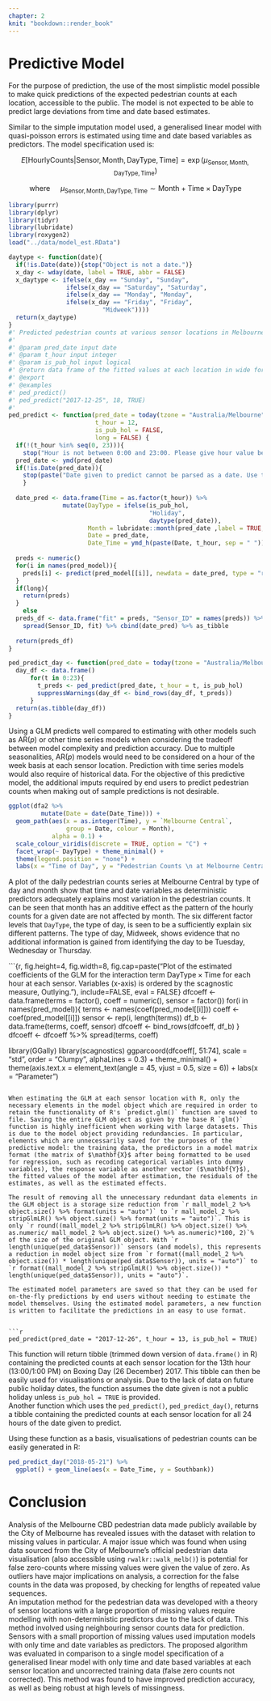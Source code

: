 ```yaml
---
chapter: 2
knit: "bookdown::render_book"
---
```


# Predictive Model

For the purpose of prediction, the use of the most simplistic model possible to make quick predictions of the expected pedestrian counts at each location, accessible to the public. The model is not expected to be able to predict large deviations from time and date based estimates.  

Similar to the simple imputation model used,  a generalised linear model with quasi-poisson errors is estimated using time and date based variables as predictors. The model specification used is:

$$E \left[\text{HourlyCounts} \vert  \text{Sensor}, \text{Month}, \text{DayType}, \text{Time} \right] = \exp (\mu_{\text{Sensor}, \text{Month}, \text{DayType}, \text{Time}}) $$

$$\text{where } \quad \mu_{\text{Sensor}, \text{Month}, \text{DayType}, \text{Time}} \sim \text{Month} + \text{Time}\times \text{DayType} \tag{2}$$

```r
library(purrr)
library(dplyr)
library(tidyr)
library(lubridate)
library(roxygen2)
load("../data/model_est.RData")

daytype <- function(date){
  if(!is.Date(date)){stop("Object is not a date.")}
  x_day <- wday(date, label = TRUE, abbr = FALSE)
  x_daytype <- ifelse(x_day == "Sunday", "Sunday",
                ifelse(x_day == "Saturday", "Saturday",
                ifelse(x_day == "Monday", "Monday",
                ifelse(x_day == "Friday", "Friday",
                          "Midweek"))))
  return(x_daytype)
}
#' Predicted pedestrian counts at various sensor locations in Melbourne
#'
#' @param pred_date input date
#' @param t_hour input integer
#' @param is_pub_hol input logical
#' @return data frame of the fitted values at each location in wide format, with time and date
#' @export
#' @examples
#' ped_predict()
#' ped_predict("2017-12-25", 18, TRUE)
#' 
ped_predict <- function(pred_date = today(tzone = "Australia/Melbourne"),
                        t_hour = 12,
                        is_pub_hol = FALSE,
                        long = FALSE) {
  if(!(t_hour %in% seq(0, 23))){
    stop("Hour is not between 0:00 and 23:00. Please give hour value between 0 and 23")}
  pred_date <- ymd(pred_date)
  if(!is.Date(pred_date)){
    stop(paste("Date given to predict cannot be parsed as a date. Use the date format 'yyyy-mm-dd'. Example: 25 January 2018 is '2018-01-25'."))
    }
 
  date_pred <- data.frame(Time = as.factor(t_hour)) %>%
               mutate(DayType = ifelse(is_pub_hol,
                                       "Holiday",
                                       daytype(pred_date)),
                      Month = lubridate::month(pred_date ,label = TRUE, abbr = F),
                      Date = pred_date,
                      Date_Time = ymd_h(paste(Date, t_hour, sep = " ")))
  
  preds <- numeric()
  for(i in names(pred_model)){
    preds[i] <- predict(pred_model[[i]], newdata = date_pred, type = "response")
  }
  if(long){
    return(preds)
  }
    else
  preds_df <- data.frame("fit" = preds, "Sensor_ID" = names(preds)) %>%
    spread(Sensor_ID, fit) %>% cbind(date_pred) %>% as_tibble
  
  return(preds_df)
}

ped_predict_day <- function(pred_date = today(tzone = "Australia/Melbourne"),is_pub_hol = FALSE){
  day_df <- data.frame()
      for(t in 0:23){
        t_preds <- ped_predict(pred_date, t_hour = t, is_pub_hol)
        suppressWarnings(day_df <- bind_rows(day_df, t_preds))
      }
  return(as.tibble(day_df))
}

```


Using a GLM predicts well compared to estimating with other models such as AR($p$) or other time series models when considering the tradeoff between model complexity and prediction accuracy. Due to multiple seasonalities, AR($p$) models would need to be considered on a hour of the week basis at each sensor location. Prediction with time series models would also require of historical data. For the objective of this predictive model, the additional imputs required by end users to predict pedestrian counts when making out of sample predictions is not desirable. 

```r
ggplot(dfa2 %>%
         mutate(Date = date(Date_Time))) +
  geom_path(aes(x = as.integer(Time), y = `Melbourne Central`,
                group = Date, colour = Month),
            alpha = 0.1) +
  scale_colour_viridis(discrete = TRUE, option = "C") +
  facet_wrap(~ DayType) + theme_minimal() +
  theme(legend.position = "none") +
  labs(x = "Time of Day", y = "Pedestrian Counts \n at Melbourne Central")
```

A plot of the daily pedestrian counts series at Melbourne Central by type of day and month show that time and date variables as deterministic predictors adequately explains most variation in the pedestrian counts. It can be seen that month has an additive effect as the pattern of the hourly counts for a given date are not affected by month. The six different factor levels that `DayType`, the type of day, is seen to be a sufficiently explain six different patterns. The type of day, Midweek, shows evidence that no additional information is gained from identifying the day to be Tuesday, Wednesday or Thursday.

```{r, fig.height=4, fig.width=8, fig.cap=paste("Plot of the estimated coefficients of the GLM for the interaction term $\text{DayType} \times \text{Time}$ for each hour at each sensor. Variables (x-axis) is ordered by the scagnostic measure, Outlying. "), include=FALSE, eval = FALSE}
dfcoeff <- data.frame(terms = factor(), coeff = numeric(), sensor = factor())
for(i in names(pred_model)){
  terms <- names(coef(pred_model[[i]]))
  coeff <- coef(pred_model[[i]])
  sensor <- rep(i, length(terms))
  df_b <- data.frame(terms, coeff, sensor)
  dfcoeff <- bind_rows(dfcoeff, df_b)
}
dfcoeff <- dfcoeff %>% spread(terms, coeff)

library(GGally)
library(scagnostics)
ggparcoord(dfcoeff[, 51:74], scale = "std", 
           order = "Clumpy", alphaLines = 0.3) + theme_minimal() +
  theme(axis.text.x = element_text(angle = 45, vjust = 0.5, size = 6)) +
  labs(x = "Parameter")
```

When estimating the GLM at each sensor location with R, only the necessary elements in the model object which are required in order to retain the functionality of R's `predict.glm()` function are saved to file. Saving the entire GLM object as given by the base R `glm()` function is highly inefficient when working with large datasets. This is due to the model object providing redundancies. In particular, elements which are unnecessarily saved for the purposes of the predictive model: the training data, the predictors in a model matrix format (the matrix of $\mathbf{X}$ after being formatted to be used for regression, such as recoding categorical variables into dummy variables), the response variable as another vector ($\mathbf{Y}$), the fitted values of the model after estimation, the residuals of the estimates, as well as the estimated effects.  

The result of removing all the unnecessary redundant data elements in the GLM object is a storage size reduction from `r mall_model_2 %>% object.size() %>% format(units = "auto")` to `r mall_model_2 %>% stripGlmLR() %>% object.size() %>% format(units = "auto")`. This is only `r round((mall_model_2 %>% stripGlmLR() %>% object.size() %>% as.numeric/ mall_model_2 %>% object.size() %>% as.numeric)*100, 2)`% of the size of the original GLM object. With `r length(unique(ped_data$Sensor))` sensors (and models), this represents a reduction in model object size from `r format((mall_model_2 %>% object.size()) * length(unique(ped_data$Sensor)), units = "auto")` to `r format((mall_model_2 %>% stripGlmLR() %>% object.size()) * length(unique(ped_data$Sensor)), units = "auto")`.  

The estimated model parameters are saved so that they can be used for on-the-fly predictions by end users without needing to estimate the model themselves. Using the estimated model parameters, a new function is written to facilitate the predictions in an easy to use format.


```r
ped_predict(pred_date = "2017-12-26", t_hour = 13, is_pub_hol = TRUE)
```
This function will return tibble (trimmed down version of `data.frame()` in R) containing the predicted counts at each sensor location for the 13th hour (13:00/1:00 PM) on Boxing Day (26 December) 2017. This tibble can then be easily used for visualisations or analysis. Due to the lack of data on future public holiday dates, the function assumes the date given is not a public holiday unless `is_pub_hol = TRUE` is provided.  
Another function which uses the `ped_predict()`, `ped_predict_day()`, returns a tibble containing the predicted counts at each sensor location for all 24 hours of the date given to predict.  

Using these function as a basis, visualisations of pedestrian counts can be easily generated in R:
```r
ped_predict_day("2018-05-21") %>% 
  ggplot() + geom_line(aes(x = Date_Time, y = Southbank))
```


# Conclusion  
Analysis of the Melbourne CBD pedestrian data made publicly available by the City of Melbourne has revealed issues with the dataset with relation to missing values in particular. A major issue which was found when using data sourced from the City of Melbourne's official pedestrian data visualisation (also accessible using `rwalkr::walk_melb()`) is potential for false zero-counts where missing values were given the value of zero. As outliers have major implications on analysis, a correction for the false counts in the data was proposed, by checking for lengths of repeated value sequences.  
An imputation method for the pedestrian data was developed with a theory of sensor locations with a large proportion of missing values require modelling with non-deterministic predictors due to the lack of data. This method involved using neighbouring sensor counts data for prediction. Sensors with a small proportion of missing values used imputation models with only time and date variables as predictors. The proposed algorithm was evaluated in comparison to a single model specification of a generalised linear model with only time and date based variables at each sensor location and uncorrected training data (false zero counts not corrected). This method was found to have improved prediction accuracy, as well as being robust at high levels of missingness.  

\nocite{*}
